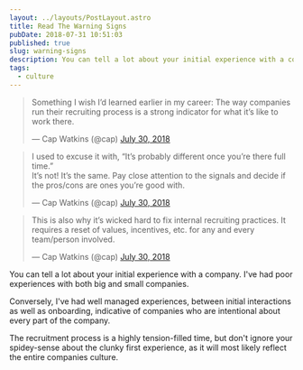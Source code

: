 ```yaml
---
layout: ../layouts/PostLayout.astro
title: Read The Warning Signs
pubDate: 2018-07-31 10:51:03
published: true
slug: warning-signs
description: You can tell a lot about your initial experience with a company.
tags:
  - culture
---
```


<blockquote class="twitter-tweet center" data-lang="en"><p lang="en" dir="ltr">Something I wish I’d learned earlier in my career: The way companies run their recruiting process is a strong indicator for what it’s like to work there.</p>&mdash; Cap Watkins (@cap) <a href="https://twitter.com/cap/status/1024016820280479744?ref_src=twsrc%5Etfw">July 30, 2018</a></blockquote>
<script async src="https://platform.twitter.com/widgets.js" charset="utf-8"></script>

<blockquote class="twitter-tweet" data-conversation="none" data-lang="en"><p lang="en" dir="ltr">I used to excuse it with, “It’s probably different once you’re there full time.”<br/>It’s not! It’s the same. Pay close attention to the signals and decide if the pros/cons are ones you’re good with.</p>&mdash; Cap Watkins (@cap) <a href="https://twitter.com/cap/status/1024019026144632832?ref_src=twsrc%5Etfw">July 30, 2018</a></blockquote>
<script async src="https://platform.twitter.com/widgets.js" charset="utf-8"></script>

<blockquote class="twitter-tweet" data-conversation="none" data-lang="en"><p lang="en" dir="ltr">This is also why it’s wicked hard to fix internal recruiting practices. It requires a reset of values, incentives, etc. for any and every team/person involved.</p>&mdash; Cap Watkins (@cap) <a href="https://twitter.com/cap/status/1024019819325255680?ref_src=twsrc%5Etfw">July 30, 2018</a></blockquote>
<script async src="https://platform.twitter.com/widgets.js" charset="utf-8"></script>

You can tell a lot about your initial experience with a company.
I've had poor experiences with both big and small companies.

Conversely, I've had well managed experiences, between initial interactions as well as onboarding, indicative of companies who are intentional about every part of the company.

The recruitment process is a highly tension-filled time, but don't ignore your spidey-sense about the clunky first experience, as it will most likely reflect the entire companies culture.

